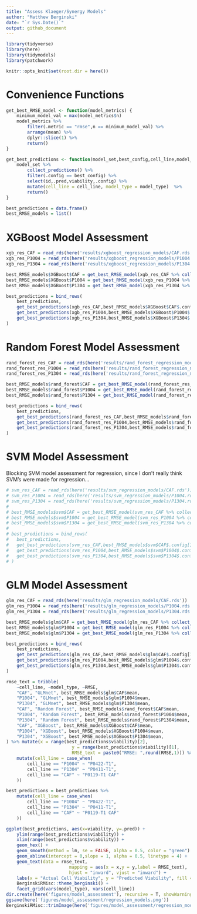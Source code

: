 ```yaml
---
title: "Assess Klaeger/Synergy Models"
author: "Matthew Berginski"
date: "`r Sys.Date()`"
output: github_document
---
```


```r
library(tidyverse)
library(here)
library(tidymodels)
library(patchwork)

knitr::opts_knit$set(root.dir = here())
```

# Convenience Functions

```r
get_best_RMSE_model <- function(model_metrics) {
	minimum_model_val = max(model_metrics$n)
	model_metrics %>%
		filter(.metric == "rmse",n == minimum_model_val) %>% 
		arrange(mean) %>%
		dplyr::slice(1) %>%
		return()
}

get_best_predictions <- function(model_set,best_config,cell_line,model_type) {
	model_set %>% 
		collect_predictions() %>% 
		filter(.config == best_config) %>%
		select(id,.pred,viability,.config) %>%
		mutate(cell_line = cell_line, model_type = model_type)	%>%
		return()
}

best_predictions = data.frame()
best_RMSE_models = list()
```

# XGBoost Model Assessment

```r
xgb_res_CAF = read_rds(here('results/xgboost_regression_models/CAF.rds'))
xgb_res_P1004 = read_rds(here('results/xgboost_regression_models/P1004.rds'))
xgb_res_P1304 = read_rds(here('results/xgboost_regression_models/P1304.rds'))

best_RMSE_models$XGBoost$CAF = get_best_RMSE_model(xgb_res_CAF %>% collect_metrics())
best_RMSE_models$XGBoost$P1004 = get_best_RMSE_model(xgb_res_P1004 %>% collect_metrics())
best_RMSE_models$XGBoost$P1304 = get_best_RMSE_model(xgb_res_P1304 %>% collect_metrics())

best_predictions = bind_rows(
	best_predictions,
	get_best_predictions(xgb_res_CAF,best_RMSE_models$XGBoost$CAF$.config[1],"CAF","XGBoost"),
	get_best_predictions(xgb_res_P1004,best_RMSE_models$XGBoost$P1004$.config[1],"P1004","XGBoost"),
	get_best_predictions(xgb_res_P1304,best_RMSE_models$XGBoost$P1304$.config[1],"P1304","XGBoost"),
)
```

# Random Forest Model Assessment

```r
rand_forest_res_CAF = read_rds(here('results/rand_forest_regression_models/CAF.rds'))
rand_forest_res_P1004 = read_rds(here('results/rand_forest_regression_models/P1004.rds'))
rand_forest_res_P1304 = read_rds(here('results/rand_forest_regression_models/P1304.rds'))

best_RMSE_models$rand_forest$CAF = get_best_RMSE_model(rand_forest_res_CAF %>% collect_metrics())
best_RMSE_models$rand_forest$P1004 = get_best_RMSE_model(rand_forest_res_P1004 %>% collect_metrics())
best_RMSE_models$rand_forest$P1304 = get_best_RMSE_model(rand_forest_res_P1304 %>% collect_metrics())

best_predictions = bind_rows(
	best_predictions,
	get_best_predictions(rand_forest_res_CAF,best_RMSE_models$rand_forest$CAF$.config[1],"CAF","Random Forest"),
	get_best_predictions(rand_forest_res_P1004,best_RMSE_models$rand_forest$P1004$.config[1],"P1004","Random Forest"),
	get_best_predictions(rand_forest_res_P1304,best_RMSE_models$rand_forest$P1304$.config[1],"P1304","Random Forest"),
)
```

# SVM Model Assessment

Blocking SVM model assessment for regression, since I don't really think SVM's were made for regression...

```r
# svm_res_CAF = read_rds(here('results/svm_regression_models/CAF.rds'))
# svm_res_P1004 = read_rds(here('results/svm_regression_models/P1004.rds'))
# svm_res_P1304 = read_rds(here('results/svm_regression_models/P1304.rds'))
# 
# best_RMSE_models$svm$CAF = get_best_RMSE_model(svm_res_CAF %>% collect_metrics())
# best_RMSE_models$svm$P1004 = get_best_RMSE_model(svm_res_P1004 %>% collect_metrics())
# best_RMSE_models$svm$P1304 = get_best_RMSE_model(svm_res_P1304 %>% collect_metrics())
# 
# best_predictions = bind_rows(
# 	best_predictions,
# 	get_best_predictions(svm_res_CAF,best_RMSE_models$svm$CAF$.config[1],"CAF","SVM"),
# 	get_best_predictions(svm_res_P1004,best_RMSE_models$svm$P1004$.config[1],"P1004","SVM"),
# 	get_best_predictions(svm_res_P1304,best_RMSE_models$svm$P1304$.config[1],"P1304","SVM"),
# )
```

# GLM Model Assessment

```r
glm_res_CAF = read_rds(here('results/glm_regression_models/CAF.rds'))
glm_res_P1004 = read_rds(here('results/glm_regression_models/P1004.rds'))
glm_res_P1304 = read_rds(here('results/glm_regression_models/P1304.rds'))

best_RMSE_models$glm$CAF = get_best_RMSE_model(glm_res_CAF %>% collect_metrics())
best_RMSE_models$glm$P1004 = get_best_RMSE_model(glm_res_P1004 %>% collect_metrics())
best_RMSE_models$glm$P1304 = get_best_RMSE_model(glm_res_P1304 %>% collect_metrics())

best_predictions = bind_rows(
	best_predictions,
	get_best_predictions(glm_res_CAF,best_RMSE_models$glm$CAF$.config[1],"CAF","GLMnet"),
	get_best_predictions(glm_res_P1004,best_RMSE_models$glm$P1004$.config[1],"P1004","GLMnet"),
	get_best_predictions(glm_res_P1304,best_RMSE_models$glm$P1304$.config[1],"P1304","GLMnet"),
)
```

```r
rmse_text = tribble(
	~cell_line, ~model_type, ~RMSE,
	"CAF", "GLMnet", best_RMSE_models$glm$CAF$mean,
	"P1004", "GLMnet", best_RMSE_models$glm$P1004$mean,
	"P1304", "GLMnet", best_RMSE_models$glm$P1304$mean,
	"CAF", "Random Forest", best_RMSE_models$rand_forest$CAF$mean,
	"P1004", "Random Forest", best_RMSE_models$rand_forest$P1004$mean,
	"P1304", "Random Forest", best_RMSE_models$rand_forest$P1304$mean,
	"CAF", "XGBoost", best_RMSE_models$XGBoost$CAF$mean,
	"P1004", "XGBoost", best_RMSE_models$XGBoost$P1004$mean,
	"P1304", "XGBoost", best_RMSE_models$XGBoost$P1304$mean,
) %>% mutate(x = range(best_predictions$viability)[2],
						 y = range(best_predictions$viability)[1],
						 RMSE_text = paste0("RMSE: ",round(RMSE,1))) %>%
	mutate(cell_line = case_when(
		cell_line == "P1004" ~ "P0422-T1",
		cell_line == "P1304" ~ "P0411-T1",
		cell_line == "CAF" ~ "P0119-T1 CAF"
	))

best_predictions = best_predictions %>%
	mutate(cell_line = case_when(
		cell_line == "P1004" ~ "P0422-T1",
		cell_line == "P1304" ~ "P0411-T1",
		cell_line == "CAF" ~ "P0119-T1 CAF"
	))

ggplot(best_predictions, aes(x=viability, y=.pred)) + 
	ylim(range(best_predictions$viability)) + 
	xlim(range(best_predictions$viability)) + 
	geom_hex() + 
	geom_smooth(method = lm, se = FALSE, alpha = 0.5, color = "green") +
	geom_abline(intercept = 0,slope = 1, alpha = 0.5, linetype = 4) + 
	geom_text(data = rmse_text, 
						mapping = aes(x = x,y = y,label = RMSE_text),  
						hjust = "inward", vjust = "inward") +
	labs(x = "Actual Cell Viability", y = "Predicted Viability", fill = "Density of\nPoints") +
	BerginskiRMisc::theme_berginski() +
	facet_grid(vars(model_type), vars(cell_line))
dir.create(here('figures/model_assessment'), recursive = T, showWarnings = F)
ggsave(here('figures/model_assessment/regression_models.png'))
BerginskiRMisc::trimImage(here('figures/model_assessment/regression_models.png'))
```


